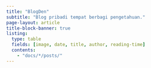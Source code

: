 ```yaml
---
title: "BlogDen"
subtitle: "Blog pribadi tempat berbagi pengetahuan."
page-layout: article
title-block-banner: true
listing:
  type: table
  fields: [image, date, title, author, reading-time]
  contents: 
    - "docs/*/posts/"
---
```



